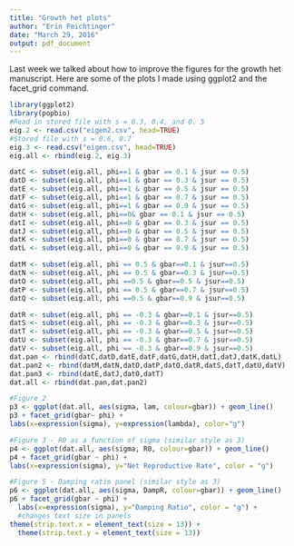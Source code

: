 ```yaml
---
title: "Growth het plots"
author: "Erin Feichtinger"
date: "March 29, 2016"
output: pdf_document
---
```


Last week we talked about how to improve the figures for the growth het manuscript. Here are some of the plots I made using ggplot2 and the facet_grid command. 

```r
library(ggplot2)
library(popbio)
#Read in stored file with s = 0.3, 0.4, and 0. 5
eig.2 <- read.csv("eigen2.csv", head=TRUE)
#Stored file with s = 0.6, 0.7
eig.3 <- read.csv("eigen.csv", head=TRUE)
eig.all <- rbind(eig.2, eig.3)

datC <- subset(eig.all, phi==1 & gbar == 0.1 & jsur == 0.5)
datD <- subset(eig.all, phi==1 & gbar == 0.3 & jsur == 0.5)
datE <- subset(eig.all, phi==1 & gbar == 0.5 & jsur == 0.5)
datF <- subset(eig.all, phi==1 & gbar == 0.7 & jsur == 0.5)
datG <- subset(eig.all, phi==1 & gbar == 0.9 & jsur == 0.5)
datH <- subset(eig.all, phi==0& gbar == 0.1 & jsur == 0.5)
datI <- subset(eig.all, phi==0 & gbar == 0.3 & jsur == 0.5)
datJ <- subset(eig.all, phi==0 & gbar == 0.5 & jsur == 0.5)
datK <- subset(eig.all, phi==0 & gbar == 0.7 & jsur == 0.5)
datL <- subset(eig.all, phi==0 & gbar == 0.9 & jsur == 0.5)

datM <- subset(eig.all, phi == 0.5 & gbar==0.1 & jsur==0.5)
datN <- subset(eig.all, phi == 0.5 & gbar==0.3 & jsur==0.5)
datO <- subset(eig.all, phi ==0.5 & gbar==0.5 & jsur==0.5)
datP <- subset(eig.all, phi == 0.5 & gbar==0.7 & jsur==0.5)
datQ <- subset(eig.all, phi ==0.5 & gbar==0.9 & jsur==0.5)

datR <- subset(eig.all, phi == -0.3 & gbar==0.1 & jsur==0.5)
datS <- subset(eig.all, phi == -0.3 & gbar==0.3 & jsur==0.5)
datT <- subset(eig.all, phi == -0.3 & gbar==0.5 & jsur==0.5)
datU <- subset(eig.all, phi == -0.3 & gbar==0.7 & jsur==0.5)
datV <- subset(eig.all, phi == -0.3 & gbar==0.9 & jsur==0.5)
dat.pan <- rbind(datC,datD,datE,datF,datG,datH,datI,datJ,datK,datL)
dat.pan2 <- rbind(datM,datN,datO,datP,datQ,datR,datS,datT,datU,datV)
dat.pan3 <- rbind(datE,datJ,datO,datT)
dat.all <- rbind(dat.pan,dat.pan2)

#Figure 2 
p3 <- ggplot(dat.all, aes(sigma, lam, colour=gbar)) + geom_line()
p3 + facet_grid(gbar~ phi) + 
labs(x=expression(sigma), y=expression(lambda), color="g")

#Figure 3 - R0 as a function of sigma (similar style as 3)
p4 <- ggplot(dat.all, aes(sigma, R0, colour=gbar)) + geom_line()
p4 + facet_grid(gbar ~ phi) +
labs(x=expression(sigma), y="Net Reproductive Rate", color = "g")

#Figure 5 - Damping ratio panel (similar style as 3)
p6 <- ggplot(dat.all, aes(sigma, DampR, colour=gbar)) + geom_line()
p6 + facet_grid(gbar ~ phi) +
  labs(x=expression(sigma), y="Damping Ratio", color = "g") +
  #changes text size in panels 
theme(strip.text.x = element_text(size = 13)) +
  theme(strip.text.y = element_text(size = 13))

```

